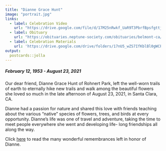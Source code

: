 ```yaml
---
title: "Dianne Grace Hunt"
image: "portrait.jpg"
links:
  - label: Celebration Video
    url: "https://drive.google.com/file/d/17M25nRwkf_UaR9T3PbrfBpsfgttjrIGz/view?usp=sharing"
  - label: Obituary 
    url: "https://obituaries.neptune-society.com/obituaries/belmont-ca/dianne-hunt-10325369"
  - label: Celebration Materials
    url: 'https://drive.google.com/drive/folders/17nU5_wZS7IfKblBl0gWCPXVVyglKNGkN?usp=sharing'
output:
  postcards::jolla
---
```


##### February 12, 1953 - August 23, 2021

Our dear friend, Dianne Grace Hunt of Rohnert Park, left the well-worn trails of earth to
eternally hike new trails and walk among the beautiful flowers she loved so much in the late
afternoon of August 23, 2021, in Santa Clara, CA.


Dianne had a passion for nature and shared this love with friends teaching about the various
“native” species of flowers, trees, and birds at every opportunity. Dianne’s life was one of travel and adventure, taking the time to meet people everywhere she went and developing life-
long friendships all along the way.

Click <a href='Remembrance-Document-Final.pdf'>here</a> to read the many wonderful remembrances left in honor of Dianne.